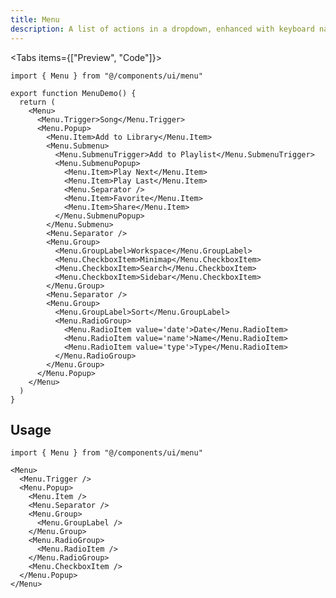 ```yaml
---
title: Menu
description: A list of actions in a dropdown, enhanced with keyboard navigation.
---
```



<Tabs items={["Preview", "Code"]}>
  <ComponentDemoPreview>
    <MenuDemo/>
  </ComponentDemoPreview>
  ```tsx tab="Code"
  import { Menu } from "@/components/ui/menu"

  export function MenuDemo() {
    return (
      <Menu>
        <Menu.Trigger>Song</Menu.Trigger>
        <Menu.Popup>
          <Menu.Item>Add to Library</Menu.Item>
          <Menu.Submenu>
            <Menu.SubmenuTrigger>Add to Playlist</Menu.SubmenuTrigger>
            <Menu.SubmenuPopup>
              <Menu.Item>Play Next</Menu.Item>
              <Menu.Item>Play Last</Menu.Item>
              <Menu.Separator />
              <Menu.Item>Favorite</Menu.Item>
              <Menu.Item>Share</Menu.Item>
            </Menu.SubmenuPopup>
          </Menu.Submenu>
          <Menu.Separator />
          <Menu.Group>
            <Menu.GroupLabel>Workspace</Menu.GroupLabel>
            <Menu.CheckboxItem>Minimap</Menu.CheckboxItem>
            <Menu.CheckboxItem>Search</Menu.CheckboxItem>
            <Menu.CheckboxItem>Sidebar</Menu.CheckboxItem>
          </Menu.Group>
          <Menu.Separator />
          <Menu.Group>
            <Menu.GroupLabel>Sort</Menu.GroupLabel>
            <Menu.RadioGroup>
              <Menu.RadioItem value='date'>Date</Menu.RadioItem>
              <Menu.RadioItem value='name'>Name</Menu.RadioItem>
              <Menu.RadioItem value='type'>Type</Menu.RadioItem>
            </Menu.RadioGroup>
          </Menu.Group>
        </Menu.Popup>
      </Menu>
    )
  }
```
</Tabs>

## Usage

```tsx
import { Menu } from "@/components/ui/menu"
```

```tsx
<Menu>
  <Menu.Trigger />
  <Menu.Popup>
    <Menu.Item />
    <Menu.Separator />
    <Menu.Group>
      <Menu.GroupLabel />
    </Menu.Group>
    <Menu.RadioGroup>
      <Menu.RadioItem />
    </Menu.RadioGroup>
    <Menu.CheckboxItem />
  </Menu.Popup>
</Menu>
```
